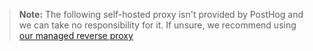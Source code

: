 > **Note:** The following self-hosted proxy isn't provided by PostHog and we can take no responsibility for it. If unsure, we recommend using [our managed reverse proxy](/docs/advanced/proxy/managed-reverse-proxy)